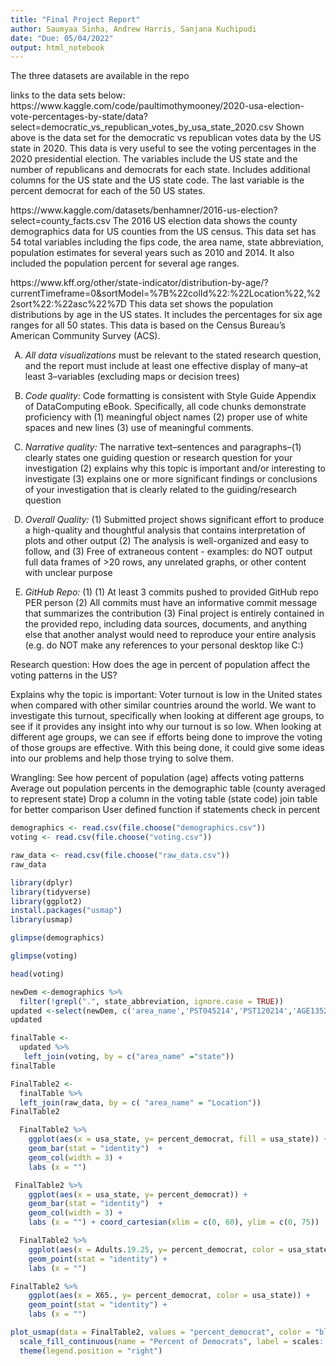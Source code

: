 ```yaml
---
title: "Final Project Report"
author: Saumyaa Sinha, Andrew Harris, Sanjana Kuchipudi
date: "Due: 05/04/2022"
output: html_notebook
---
```


The three datasets are available in the repo


links to the data sets below: 
https://www.kaggle.com/code/paultimothymooney/2020-usa-election-vote-percentages-by-state/data?select=democratic_vs_republican_votes_by_usa_state_2020.csv
Shown above is the data set for the democratic vs republican votes data by the US state in 2020. This data is very useful to see the voting percentages in the 2020 presidential election. The variables include the US state and the number of republicans and democrats for each state. Includes additional columns for the US state and the US state code. The last variable is the percent democrat for each of the 50 US states. 

https://www.kaggle.com/datasets/benhamner/2016-us-election?select=county_facts.csv
The 2016 US election data shows the county demographics data for US counties from the US census. This data set has 54 total variables including the fips code, the area name, state abbreviation, population estimates for several years such as 2010 and 2014. It also included the population percent for several age ranges. 

https://www.kff.org/other/state-indicator/distribution-by-age/?currentTimeframe=0&sortModel=%7B%22colId%22:%22Location%22,%22sort%22:%22asc%22%7D
This data set shows the population distributions by age in the US states. It includes the percentages for  six age ranges for all 50 states. This data is based on the Census Bureau’s American Community Survey (ACS). 



(A) *All data visualizations* must be relevant to the stated research question, and the report must include at least one effective display of many--at least 3--variables (excluding maps or decision trees)

(B) *Code quality:* Code formatting is consistent with Style Guide Appendix of DataComputing eBook. Specifically, all code chunks demonstrate proficiency with (1) meaningful object names (2) proper use of white spaces and new lines (3) use of meaningful comments.

(C) *Narrative quality:* The narrative text--sentences and paragraphs--(1) clearly states one guiding question or research question for your investigation (2) explains why this topic is important and/or interesting to investigate (3) explains one or more significant findings or conclusions of your investigation that is clearly related to the guiding/research question

(D) *Overall Quality:* (1) Submitted project shows significant effort to produce a high-quality and thoughtful analysis that contains interpretation of plots and other output  (2) The analysis is well-organized and easy to follow, and (3) Free of extraneous content - examples: do NOT output full data frames of >20 rows, any unrelated graphs, or other content with unclear purpose

(E) *GitHub Repo:* (1) (1) At least 3 commits pushed to provided GitHub repo PER person (2) All commits must have an informative commit message that summarizes the contribution (3) Final project is entirely contained in the provided repo, including data sources, documents, and anything else that another analyst would need to reproduce your entire analysis (e.g. do NOT make any references to your personal desktop like C:\Users\Omar\STAT184)


Research question: 
How does the age in percent of population affect the voting patterns in the US?


Explains why the topic is important: 
Voter turnout is low in the United states when compared with other similar countries around the world. We want to investigate this turnout, specifically when looking at different age groups, to see if it provides any insight into why our turnout is so low. When looking at different age groups, we can see if efforts being done to improve the voting of those groups are effective. With this being done, it could give some ideas into our problems and help those trying to solve them. 

Wrangling:
See how percent of population (age) affects voting patterns
Average out population percents in the demographic table (county averaged to represent state)
Drop a column in the voting table (state code)
join table for better comparison
User defined function if statements check in percent


```r
demographics <- read.csv(file.choose("demographics.csv"))
voting <- read.csv(file.choose("voting.csv"))
```

```r
raw_data <- read.csv(file.choose("raw_data.csv"))
raw_data
```



```r
library(dplyr)
library(tidyverse)
library(ggplot2)
install.packages("usmap")
library(usmap)
```


```r
glimpse(demographics)
```



```r
glimpse(voting)
```

```r
head(voting)
```


```r
newDem <-demographics %>%
  filter(!grepl(".", state_abbreviation, ignore.case = TRUE))
updated <-select(newDem, c('area_name','PST045214','PST120214','AGE135214','AGE295214','AGE775214', 'fips'))
updated
```



```r
finalTable <-
  updated %>%
   left_join(voting, by = c("area_name" ="state"))
finalTable
``` 

```r
FinalTable2 <-
  finalTable %>%
  left_join(raw_data, by = c( "area_name" = "Location"))
FinalTable2
```





```r
  FinalTable2 %>%
    ggplot(aes(x = usa_state, y= percent_democrat, fill = usa_state)) +
    geom_bar(stat = "identity")  +
    geom_col(width = 3) +
    labs (x = "") 
```

```r
 FinalTable2 %>%
    ggplot(aes(x = usa_state, y= percent_democrat)) +
    geom_bar(stat = "identity")  +
    geom_col(width = 3) +
    labs (x = "") + coord_cartesian(xlim = c(0, 60), ylim = c(0, 75))
```
```r
  FinalTable2 %>%
    ggplot(aes(x = Adults.19.25, y= percent_democrat, color = usa_state)) +
    geom_point(stat = "identity") +
    labs (x = "") 
```
```r
FinalTable2 %>%
    ggplot(aes(x = X65., y= percent_democrat, color = usa_state)) +
    geom_point(stat = "identity") +
    labs (x = "") 
```

```r
plot_usmap(data = FinalTable2, values = "percent_democrat", color = "black") + 
  scale_fill_continuous(name = "Percent of Democrats", label = scales::comma) + 
  theme(legend.position = "right")
```

